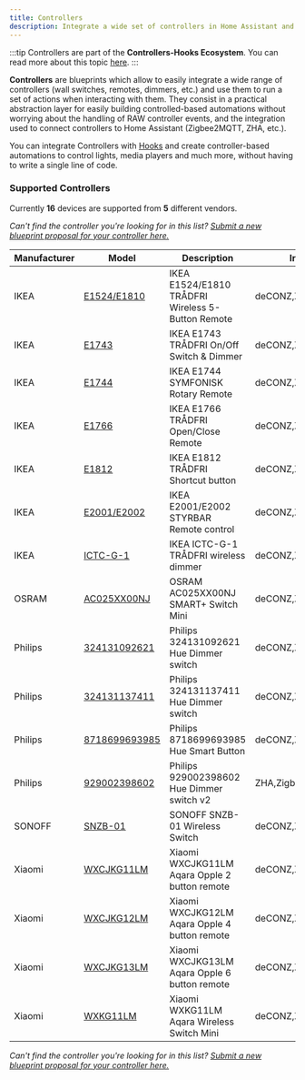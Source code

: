 ```yaml
---
title: Controllers
description: Integrate a wide set of controllers in Home Assistant and provide an easy to use interface to run custom actions on a controller event.
---
```


:::tip
Controllers are part of the **Controllers-Hooks Ecosystem**. You can read more about this topic [here](/docs/controllers-hooks-ecosystem).
:::


**Controllers** are blueprints which allow to easily integrate a wide range of controllers (wall switches, remotes, dimmers, etc.) and use them to run a set of actions when interacting with them. They consist in a practical abstraction layer for easily building controlled-based automations without worrying about the handling of RAW controller events, and the integration used to connect controllers to Home Assistant (Zigbee2MQTT, ZHA, etc.).

You can integrate Controllers with [Hooks](hooks) and create controller-based automations to control lights, media players and much more, without having to write a single line of code.

### Supported Controllers

Currently **16** devices are supported from **5** different vendors.

_Can't find the controller you're looking for in this list? [Submit a new blueprint proposal for your controller here.](https://github.com/EPMatt/awesome-ha-blueprints/issues/new?assignees=&labels=blueprint%2Cnew%2Ccontroller&template=new-controller-support.md&title=New+Controller+-+)_

| Manufacturer | Model                                                               | Description                                       | Integrations           | Picture                                                                             |
| ------------ | ------------------------------------------------------------------- | ------------------------------------------------- | ---------------------- | ----------------------------------------------------------------------------------- |
| IKEA         | [E1524/E1810](/docs/blueprints/controllers/ikea_e1524_e1810)        | IKEA E1524/E1810 TRÅDFRI Wireless 5-Button Remote | deCONZ,ZHA,Zigbee2MQTT | <Image>![ikea_e1524_e1810](/img/controllers/ikea_e1524_e1810.png)</Image>           |
| IKEA         | [E1743](/docs/blueprints/controllers/ikea_e1743)                    | IKEA E1743 TRÅDFRI On/Off Switch & Dimmer         | deCONZ,ZHA,Zigbee2MQTT | <Image>![ikea_e1743](/img/controllers/ikea_e1743.png)</Image>                       |
| IKEA         | [E1744](/docs/blueprints/controllers/ikea_e1744)                    | IKEA E1744 SYMFONISK Rotary Remote                | deCONZ,ZHA,Zigbee2MQTT | <Image>![ikea_e1744](/img/controllers/ikea_e1744.png)</Image>                       |
| IKEA         | [E1766](/docs/blueprints/controllers/ikea_e1766)                    | IKEA E1766 TRÅDFRI Open/Close Remote              | deCONZ,ZHA,Zigbee2MQTT | <Image>![ikea_e1766](/img/controllers/ikea_e1766.png)</Image>                       |
| IKEA         | [E1812](/docs/blueprints/controllers/ikea_e1812)                    | IKEA E1812 TRÅDFRI Shortcut button                | deCONZ,ZHA,Zigbee2MQTT | <Image>![ikea_e1812](/img/controllers/ikea_e1812.png)</Image>                       |
| IKEA         | [E2001/E2002](/docs/blueprints/controllers/ikea_e2001_e2002)        | IKEA E2001/E2002 STYRBAR Remote control           | deCONZ,ZHA,Zigbee2MQTT | <Image>![ikea_e2001_e2002](/img/controllers/ikea_e2001_e2002.png)</Image>           |
| IKEA         | [ICTC-G-1](/docs/blueprints/controllers/ikea_ictc_g_1)              | IKEA ICTC-G-1 TRÅDFRI wireless dimmer             | deCONZ,ZHA,Zigbee2MQTT | <Image>![ikea_ictc_g_1](/img/controllers/ikea_ictc_g_1.png)</Image>                 |
| OSRAM        | [AC025XX00NJ](/docs/blueprints/controllers/osram_ac025xx00nj)       | OSRAM AC025XX00NJ SMART+ Switch Mini              | deCONZ,ZHA,Zigbee2MQTT | <Image>![osram_ac025xx00nj](/img/controllers/osram_ac025xx00nj.png)</Image>         |
| Philips      | [324131092621](/docs/blueprints/controllers/philips_324131092621)   | Philips 324131092621 Hue Dimmer switch            | deCONZ,ZHA,Zigbee2MQTT | <Image>![philips_324131092621](/img/controllers/philips_324131092621.png)</Image>   |
| Philips      | [324131137411](/docs/blueprints/controllers/philips_324131137411)   | Philips 324131137411 Hue Dimmer switch            | deCONZ,ZHA,Zigbee2MQTT | <Image>![philips_324131137411](/img/controllers/philips_324131137411.png)</Image>   |
| Philips      | [8718699693985](/docs/blueprints/controllers/philips_8718699693985) | Philips 8718699693985 Hue Smart Button            | deCONZ,ZHA             | <Image>![philips_8718699693985](/img/controllers/philips_8718699693985.png)</Image> |
| Philips      | [929002398602](/docs/blueprints/controllers/philips_929002398602)   | Philips 929002398602 Hue Dimmer switch v2         | ZHA,Zigbee2MQTT        | <Image>![philips_929002398602](/img/controllers/philips_929002398602.png)</Image>   |
| SONOFF       | [SNZB-01](/docs/blueprints/controllers/sonoff_snzb01)               | SONOFF SNZB-01 Wireless Switch                    | deCONZ,ZHA,Zigbee2MQTT | <Image>![sonoff_snzb01](/img/controllers/sonoff_snzb01.png)</Image>                 |
| Xiaomi       | [WXCJKG11LM](/docs/blueprints/controllers/xiaomi_wxcjkg11lm)        | Xiaomi WXCJKG11LM Aqara Opple 2 button remote     | deCONZ,ZHA,Zigbee2MQTT | <Image>![xiaomi_wxcjkg11lm](/img/controllers/xiaomi_wxcjkg11lm.png)</Image>         |
| Xiaomi       | [WXCJKG12LM](/docs/blueprints/controllers/xiaomi_wxcjkg12lm)        | Xiaomi WXCJKG12LM Aqara Opple 4 button remote     | deCONZ,ZHA,Zigbee2MQTT | <Image>![xiaomi_wxcjkg12lm](/img/controllers/xiaomi_wxcjkg12lm.png)</Image>         |
| Xiaomi       | [WXCJKG13LM](/docs/blueprints/controllers/xiaomi_wxcjkg13lm)        | Xiaomi WXCJKG13LM Aqara Opple 6 button remote     | deCONZ,ZHA,Zigbee2MQTT | <Image>![xiaomi_wxcjkg13lm](/img/controllers/xiaomi_wxcjkg13lm.png)</Image>         |
| Xiaomi       | [WXKG11LM](/docs/blueprints/controllers/xiaomi_wxkg11lm)            | Xiaomi WXKG11LM Aqara Wireless Switch Mini        | deCONZ,ZHA,Zigbee2MQTT | <Image>![xiaomi_wxkg11lm](/img/controllers/xiaomi_wxkg11lm.png)</Image>             |

_Can't find the controller you're looking for in this list? [Submit a new blueprint proposal for your controller here.](https://github.com/EPMatt/awesome-ha-blueprints/issues/new?assignees=&labels=blueprint%2Cnew%2Ccontroller&template=new-controller-support.md&title=New+Controller+-+)_
